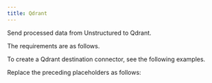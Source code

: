 ```yaml
---
title: Qdrant
---
```


Send processed data from Unstructured to Qdrant.

The requirements are as follows.


<QdrantPrerequisites />

To create a Qdrant destination connector, see the following examples.


<CodeGroup>
    <QdrantSDK />
    <QdrantAPIRESTCreate />
</CodeGroup>

Replace the preceding placeholders as follows:


<QdrantAPIPlaceholders />

